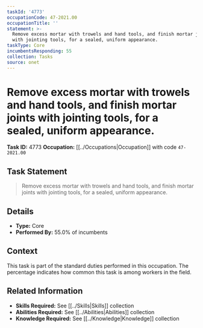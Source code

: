 ```yaml
---
taskId: '4773'
occupationCode: 47-2021.00
occupationTitle: ''
statement: >-
  Remove excess mortar with trowels and hand tools, and finish mortar joints
  with jointing tools, for a sealed, uniform appearance.
taskType: Core
incumbentsResponding: 55
collection: Tasks
source: onet
---
```

# Remove excess mortar with trowels and hand tools, and finish mortar joints with jointing tools, for a sealed, uniform appearance.

**Task ID:** 4773
**Occupation:** [[../Occupations|Occupation]] with code `47-2021.00`

## Task Statement

> Remove excess mortar with trowels and hand tools, and finish mortar joints with jointing tools, for a sealed, uniform appearance.

## Details

- **Type:** Core
- **Performed By:** 55.0% of incumbents

## Context

This task is part of the standard duties performed in this occupation. The percentage indicates how common this task is among workers in the field.

## Related Information

- **Skills Required:** See [[../Skills|Skills]] collection
- **Abilities Required:** See [[../Abilities|Abilities]] collection
- **Knowledge Required:** See [[../Knowledge|Knowledge]] collection
